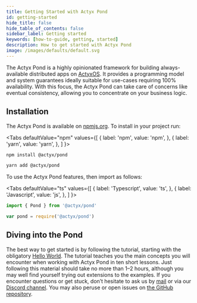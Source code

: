 ```yaml
---
title: Getting Started with Actyx Pond
id: getting-started
hide_title: false
hide_table_of_contents: false
sidebar_label: Getting started
keywords: [how-to-guide, getting, started]
description: How to get started with Actyx Pond
image: /images/defaults/default.svg
---
```


The Actyx Pond is a highly opinionated framework for building always-available distributed apps on [ActyxOS](../local-development/install-actyx.mdx). It provides a programming model and system guarantees ideally suitable for use-cases requiring 100% availability. With this focus, the Actyx Pond can take care of concerns like eventual consistency, allowing you to concentrate on your business logic.

## Installation

The Actyx Pond is available on [npmjs.org](http://npmjs.com/package/@actyx/pond). To install in your project run:


<Tabs
  defaultValue="npm"
  values={[
    { label: 'npm', value: 'npm', },
    { label: 'yarn', value: 'yarn', },
  ]
}>
<TabItem value="npm">


```bash
npm install @actyx/pond
```

</TabItem>
<TabItem value="yarn">


```bash
yarn add @actyx/pond
```

</TabItem>
</Tabs>


To use the Actyx Pond features, then import as follows:

<Tabs
  defaultValue="ts"
  values={[
    { label: 'Typescript', value: 'ts', },
    { label: 'Javascript', value: 'js', },
  ]
}>
<TabItem value="ts">


```typescript
import { Pond } from '@actyx/pond'
```

</TabItem>
<TabItem value="js">


```javascript
var pond = require('@actyx/pond')
```

</TabItem>
</Tabs>


## Diving into the Pond

The best way to get started is by following the tutorial, starting with the obligatory [Hello World](../actyx-pond/guides/hello-world).
The tutorial teaches you the main concepts you will encounter when working with Actyx Pond in ten short lessons.
Just following this material should take no more than 1–2 hours, although you may well find yourself trying out extensions to the examples.
If you encounter questions or get stuck, don’t hesitate to ask us by [mail](mailto:developer@actyx.io) or via our [Discord channel](https://discord.gg/262yJhc).
You may also peruse or open issues on [the GitHub repository](https://github.com/actyx/quickstart).


<NPS />
